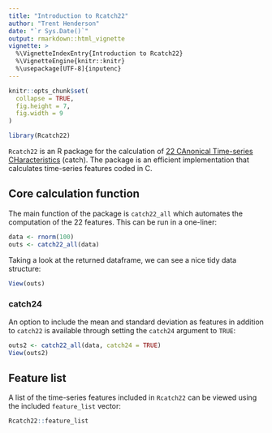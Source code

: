 ```yaml
---
title: "Introduction to Rcatch22"
author: "Trent Henderson"
date: "`r Sys.Date()`"
output: rmarkdown::html_vignette
vignette: >
  %\VignetteIndexEntry{Introduction to Rcatch22}
  %\VignetteEngine{knitr::knitr}
  %\usepackage[UTF-8]{inputenc}
---
```


```r
knitr::opts_chunk$set(
  collapse = TRUE,
  fig.height = 7,
  fig.width = 9
)
```

```r
library(Rcatch22)
```

`Rcatch22` is an R package for the calculation of [22 CAnonical Time-series CHaracteristics](https://github.com/chlubba/catch22/) (catch). The package is an efficient implementation that calculates time-series features coded in C.

## Core calculation function

The main function of the package is `catch22_all` which automates the computation of the 22 features. This can be run in a one-liner:

```r
data <- rnorm(100)
outs <- catch22_all(data)
```

Taking a look at the returned dataframe, we can see a nice tidy data structure:

```r
View(outs)
```

### catch24

An option to include the mean and standard deviation as features in addition to `catch22` is available through setting the `catch24` argument to `TRUE`:

```r
outs2 <- catch22_all(data, catch24 = TRUE)
View(outs2)
```

## Feature list

A list of the time-series features included in `Rcatch22` can be viewed using the included `feature_list` vector:

```r
Rcatch22::feature_list
```
